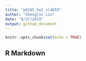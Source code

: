 ```yaml
---
title: "p8105_hw2_sl4659"
author: "Shenglin Liu"
date: "9/27/2019"
output: github_document
---
```


```r
knitr::opts_chunk$set(echo = TRUE)
```

## R Markdown

